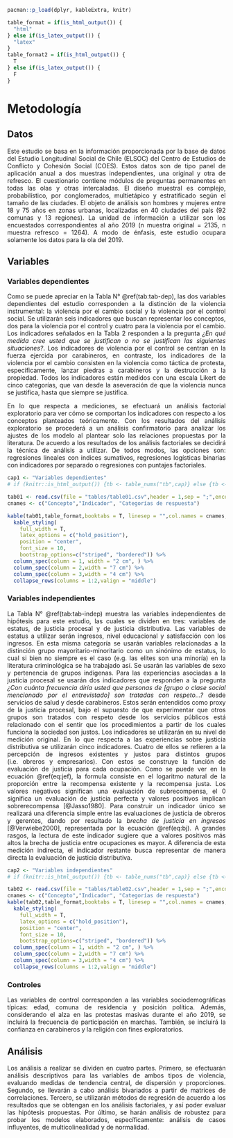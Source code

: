 ```{r include=FALSE}
pacman::p_load(dplyr, kableExtra, knitr)
```

```{r include=FALSE}
table_format = if(is_html_output()) {
  "html"
} else if(is_latex_output()) {
  "latex"
}
table_format2 = if(is_html_output()) {
  T
} else if(is_latex_output()) {
  F
}
```

# Metodología

## Datos

<div style="text-align: justify">

Este estudio se basa en la información proporcionada por la base de datos del Estudio Longitudinal Social de Chile (ELSOC) del Centro de Estudios de Conflicto y Cohesión Social (COES). Estos datos son de tipo panel de aplicación anual a dos muestras independientes, una original y otra de refresco. El cuestionario contiene módulos de preguntas permanentes en todas las olas y otras intercaladas. El diseño muestral es complejo, probabilístico, por conglomerados, multietápico y estratificado según el tamaño de las ciudades. El objeto de análisis son hombres y mujeres entre 18 y 75 años en zonas urbanas, localizadas en 40 ciudades del país (92 comunas y 13 regiones). La unidad de información a utilizar son los encuestados correspondientes al año 2019 (n muestra original = 2135, n muestra refresco = 1264). A modo de énfasis, este estudio ocupara solamente los datos para la ola del 2019.  

## Variables  

### Variables dependientes

<div style="text-align: justify">

Como se puede apreciar en la Tabla N° \@ref(tab:tab-dep), las dos variables dependientes del estudio corresponden a la distinción de la violencia instrumental: la violencia por el cambio social y la violencia por el control social. Se utilizarán seis indicadores que buscan representar los conceptos, dos para la violencia por el control y cuatro para la violencia por el cambio. Los indicadores señalados en la Tabla 2 responden a la pregunta *¿En qué medida cree usted que se justifican o no se justifican las siguientes situaciones?*. Los indicadores de violencia por el control se centran en la fuerza ejercida por carabineros, en contraste, los indicadores de la violencia por el cambio consisten en la violencia como táctica de protesta, específicamente, lanzar piedras a carabineros y la destrucción a la propiedad. Todos los indicadores están medidos con una escala Likert de cinco categorías, que van desde la aseveración de que la violencia nunca se justifica, hasta que siempre se justifica.

En lo que respecta a mediciones, se efectuará un análisis factorial exploratorio para ver cómo se comportan los indicadores con respecto a los conceptos planteados teóricamente. Con los resultados del análisis exploratorio se procederá a un análisis confirmatorio para analizar los ajustes de los modelo al plantear solo las relaciones propuestas por la literatura. De acuerdo a los resultados de los análisis factoriales se decidirá la técnica de análisis a utilizar. De todos modos, las opciones son: regresiones lineales con indices sumativos, regresiones logísticas binarias con indicadores por separado o regresiones con puntajes factoriales.

```{r include=FALSE}
cap1 <- "Variables dependientes"
# if (knitr::is_html_output()) {tb <- table_nums("tb",cap)} else {tb <- cap}
```

```{r tab-dep, echo=FALSE}
tab01 <- read.csv(file = "tables/table01.csv",header = 1,sep = ";",encoding = "UTF-8")
cnames <- c("Concepto","Indicador", "Categorías de respuesta")

kable(tab01,table_format,booktabs = T, linesep = "",col.names = cnames, caption = cap1) %>%
  kable_styling(
    full_width = T,
    latex_options = c("hold_position"),
    position = "center",
    font_size = 10,
    bootstrap_options=c("striped", "bordered")) %>%
  column_spec(column = 1, width = "2 cm", ) %>%
  column_spec(column = 2,width = "7 cm") %>%
  column_spec(column = 3,width = "4 cm") %>%
  collapse_rows(columns = 1:2,valign = "middle")
```



\begin{center}
Fuente: elaboración propia
\end{center}

### Variables independientes

<div style="text-align: justify">

La Tabla N° \@ref(tab:tab-indep) muestra las variables independientes de hipótesis para este estudio, las cuales se dividen en tres: variables de estatus, de justicia procesal y de justicia distributiva. Las variables de estatus a utilizar serán ingresos, nivel educacional y satisfacción con los ingresos. En esta misma categoría se usarán variables relacionadas a la distinción grupo mayoritario-minoritario como un sinónimo de estatus, lo cual si bien no siempre es el caso (e.g. las elites son una minoría) en la literatura criminológica se ha trabajado así. Se usarán las variables de sexo y pertenencia de grupos indigenas. Para las experiencias asociadas a la justicia procesal se usarán dos indicadores que responden a la pregunta *¿Con cuánta frecuencia diría usted que personas de [grupo o clase social mencionado por el entrevistado] son tratadas con respeto…?* desde servicios de salud y desde carabineros. Estos serán entendidos como proxy de la justicia procesal, bajo el supuesto de que experimentar que otros grupos son tratados con respeto desde los servicios públicos está relacionado con el sentir que los procedimientos a partir de los cuales funciona la sociedad son justos. Los indicadores se utilizarán en su nivel de medición original. En lo que respecta a las experiencias sobre justicia distributiva se utilizarán cinco indicadores. Cuatro de ellos se refieren a la percepción de ingresos existentes y justos para distintos grupos (i.e. obreros y empresarios). Con estos se construye la función de evaluación de justicia para cada ocupación. Como se puede ver en la ecuación \@ref(eq:jef), la formula consiste en el logaritmo natural de la proporción entre la recompensa existente y la recompensa justa. Los valores negativos significan una evaluación de subrecompensa, el 0 significa un evaluación de justicia perfecta y valores positivos implican sobrerecompensa [@Jasso1980]. Para construir un indicador único se realizará una diferencia simple entre las evaluaciones de justicia de obreros y gerentes, dando por resultado la _brecha de justicia en ingresos_ [@Verwiebe2000], representada por la ecuación \@ref(eq:bj). A grandes rasgos, la lectura de este indicador sugiere que a valores positivos más altos la brecha de justicia entre ocupaciones es mayor. A diferencia de esta medición indirecta, el indicador restante busca representar de manera directa la evaluación de justicia distributiva.

\begin{equation}
   \text{Evaluación de Justicia (EFJ)}= ln(\frac{\text{ingresos reales}}{\text{ingresos justos}}) (\#eq:jef)
\end{equation}

\begin{equation}
   \text{Brecha de justicia}= EFJ_{gerente} - EFJ_{obrero} (\#eq:bj)
\end{equation}

```{r include=FALSE}
cap2 <- "Variables independientes"
# if (knitr::is_html_output()) {tb <- table_nums("tb",cap)} else {tb <- cap}
```

```{r tab-indep, echo=FALSE}
tab02 <- read.csv(file = "tables/table02.csv",header = 1,sep = ";",encoding = "UTF-8")
cnames <- c("Concepto","Indicador", "Categorías de respuesta")
kable(tab02,table_format,booktabs = T, linesep = "",col.names = cnames, caption = cap2) %>%
  kable_styling(
    full_width = T,
    latex_options = c("hold_position"),
    position = "center",
    font_size = 10,
    bootstrap_options=c("striped", "bordered")) %>%
  column_spec(column = 1, width = "2 cm", ) %>%
  column_spec(column = 2,width = "7 cm") %>%
  column_spec(column = 3,width = "4 cm") %>%
  collapse_rows(columns = 1:2,valign = "middle")
```

\begin{center}
Fuente: elaboración propia.  
\end{center}

### Controles

<div style="text-align: justify">


Las variables de control corresponden a las variables sociodemográficas típicas: edad, comuna de residencia y posición política. Además, considerando el alza en las protestas masivas durante el año 2019, se incluirá la frecuencia de participación en marchas. También, se incluirá la confianza en carabineros y la religión con fines exploratorios.

## Análisis

<div style="text-align: justify">

Los análisis a realizar se dividen en cuatro partes. Primero, se efectuarán análisis descriptivos para las variables de ambos tipos de violencia, evaluando medidas de tendencia central, de dispersión y proporciones. Segundo, se llevarán a cabo análisis bivariados a partir de matrices de correlaciones. Tercero, se utilizarán métodos de regresión de acuerdo a los resultados que se obtengan en los análisis factoriales, y así poder evaluar las hipótesis propuestas. Por último, se harán análisis de robustez para probar los modelos elaborados, específicamente: análisis de casos influyentes, de multicolinealidad y de normalidad.

\pagebreak
